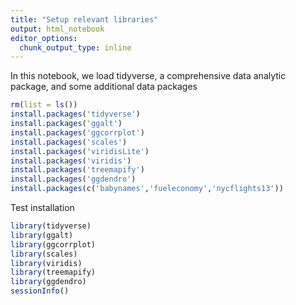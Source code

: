 ```yaml
---
title: "Setup relevant libraries"
output: html_notebook
editor_options: 
  chunk_output_type: inline
---
```


In this notebook, we load tidyverse, a comprehensive data analytic package, and 
some additional data packages

```r
rm(list = ls())
install.packages('tidyverse')
install.packages('ggalt')
install.packages('ggcorrplot')
install.packages('scales')
install.packages('viridisLite')
install.packages('viridis')
install.packages('treemapify')
install.packages('ggdendro')
install.packages(c('babynames','fueleconomy','nycflights13'))
```


Test installation

```r
library(tidyverse)
library(ggalt)
library(ggcorrplot)
library(scales)
library(viridis)
library(treemapify)
library(ggdendro)
sessionInfo()
```
